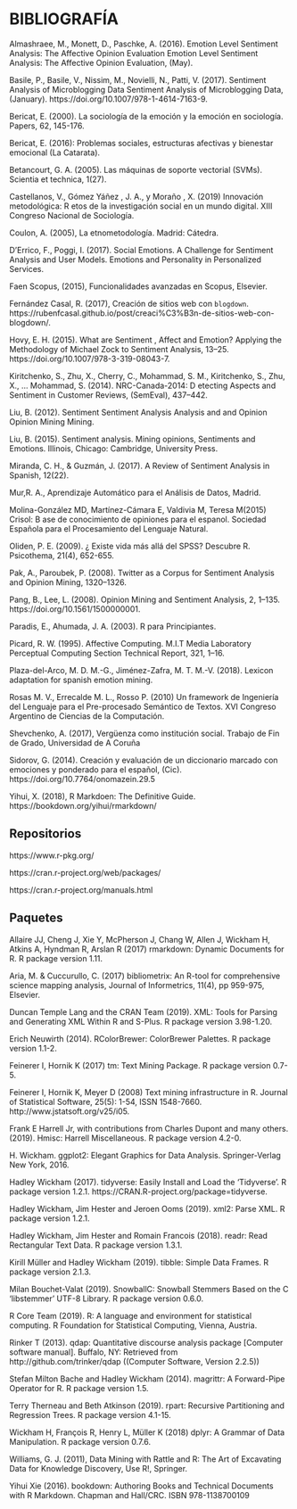 
# BIBLIOGRAFÍA {-}

Almashraee, M., Monett, D., Paschke, A. (2016). Emotion Level Sentiment Analysis: 
The Affective Opinion Evaluation Emotion Level Sentiment Analysis: The Affective Opinion Evaluation, (May).

Basile, P., Basile, V., Nissim, M., Novielli, N., Patti, V. (2017). 
Sentiment Analysis of Microblogging Data Sentiment Analysis of Microblogging Data, 
(January). https://doi.org/10.1007/978-1-4614-7163-9.

Bericat, E. (2000). La sociología de la emoción y la emoción en sociología. Papers, 62, 145-176.

Bericat, E. (2016): Problemas sociales, estructuras afectivas y bienestar emocional (La Catarata).

Betancourt, G. A. (2005). Las máquinas de soporte vectorial (SVMs). Scientia et technica, 1(27).

Castellanos, V., Gómez Yáñez , J. A., y Moraño , X. (2019) Innovación metodológica: R
etos de la investigación social en un mundo digital. XIII Congreso Nacional de Sociología.

Coulon, A. (2005), La etnometodología. Madrid: Cátedra.

D'Errico, F., Poggi, I. (2017). Social Emotions. 
A Challenge for Sentiment Analysis and User Models. Emotions and Personality in Personalized Services.

Faen Scopus, (2015), Funcionalidades avanzadas en Scopus, Elsevier.

Fernández Casal, R. (2017), Creación de sitios web con `blogdown`. 
https://rubenfcasal.github.io/post/creaci%C3%B3n-de-sitios-web-con-blogdown/.

Hovy, E. H. (2015). What are Sentiment , Affect and Emotion? 
Applying the Methodology of Michael Zock to Sentiment Analysis, 13–25.
https://doi.org/10.1007/978-3-319-08043-7.

Kiritchenko, S., Zhu, X., Cherry, C., Mohammad, S. M., Kiritchenko, 
S., Zhu, X., … Mohammad, S. (2014). NRC-Canada-2014: D
etecting Aspects and Sentiment in Customer Reviews, (SemEval), 437–442.

Liu, B. (2012). Sentiment Sentiment Analysis Analysis and and Opinion Opinion Mining Mining.

Liu, B. (2015). Sentiment analysis. Mining opinions, Sentiments and Emotions. Illinois, 
Chicago: Cambridge, University Press.

Miranda, C. H., & Guzmán, J. (2017). A Review of Sentiment Analysis in Spanish, 12(22).

Mur,R. A., Aprendizaje Automático para el Análisis de Datos, Madrid.

Molina-González MD, Martínez-Cámara E, Valdivia M, Teresa M(2015) Crisol: B
ase de conocimiento de opiniones para el espanol. Sociedad Española para el Procesamiento del Lenguaje Natural.

Oliden, P. E. (2009). ¿ Existe vida más allá del SPSS? Descubre R. Psicothema, 21(4), 652-655.

Pak, A., Paroubek, P. (2008). Twitter as a Corpus for Sentiment Analysis and Opinion Mining, 1320–1326.

Pang, B., Lee, L. (2008). Opinion Mining and Sentiment Analysis, 2, 1–135. https://doi.org/10.1561/1500000001.

Paradis, E., Ahumada, J. A. (2003). R para Principiantes.

Picard, R. W. (1995). Affective Computing. M.I.T Media Laboratory 
Perceptual Computing Section Technical Report, 321, 1–16.

Plaza-del-Arco, M. D. M.-G., Jiménez-Zafra, M. T. M.-V. (2018). Lexicon adaptation for spanish emotion mining.

Rosas M. V., Errecalde M. L., Rosso P. (2010) Un framework de Ingeniería del Lenguaje para
el Pre-procesado Semántico de Textos. XVI Congreso Argentino de Ciencias de la Computación.

Shevchenko, A. (2017), Vergüenza como institución social. Trabajo de Fin de Grado, Universidad de A Coruña

Sidorov, G. (2014). Creación y evaluación de un diccionario marcado con emociones y ponderado para el español, (Cic). https://doi.org/10.7764/onomazein.29.5

Yihui, X. (2018), R Markdoen: The Definitive Guide. https://bookdown.org/yihui/rmarkdown/


## Repositorios{-}

https://www.r-pkg.org/

https://cran.r-project.org/web/packages/

https://cran.r-project.org/manuals.html

## Paquetes {-}

Allaire JJ, Cheng J, Xie Y, McPherson J, Chang W, Allen J, Wickham H, Atkins A, Hyndman R, Arslan R (2017) rmarkdown: Dynamic Documents for R. R package version 1.11.

Aria, M. & Cuccurullo, C. (2017) bibliometrix: An R-tool for comprehensive science mapping analysis, Journal of Informetrics, 11(4), pp 959-975, Elsevier.

Duncan Temple Lang and the CRAN Team (2019). XML: Tools for Parsing and Generating XML Within R and S-Plus. R package version 3.98-1.20. 

Erich Neuwirth (2014). RColorBrewer: ColorBrewer Palettes. R package version 1.1-2.

Feinerer I, Hornik K (2017) tm: Text Mining Package. R package version 0.7-5. 

Feinerer I, Hornik K, Meyer D (2008) Text mining infrastructure in R. Journal of Statistical Software, 25(5): 1-54, ISSN 1548-7660. http://www.jstatsoft.org/v25/i05. 

Frank E Harrell Jr, with contributions from Charles Dupont and many others. (2019). Hmisc: Harrell Miscellaneous. R package version 4.2-0. 

H. Wickham. ggplot2: Elegant Graphics for Data Analysis. Springer-Verlag New York, 2016.

Hadley Wickham (2017). tidyverse: Easily Install and Load the 'Tidyverse'. R package version 1.2.1. https://CRAN.R-project.org/package=tidyverse.

Hadley Wickham, Jim Hester and Jeroen Ooms (2019). xml2: Parse XML. R package version 1.2.1.

Hadley Wickham, Jim Hester and Romain Francois (2018). readr: Read Rectangular Text Data. R package version 1.3.1.

Kirill Müller and Hadley Wickham (2019). tibble: Simple Data Frames. R package version 2.1.3.

Milan Bouchet-Valat (2019). SnowballC: Snowball Stemmers Based on the C 'libstemmer' UTF-8 Library. R package version 0.6.0. 

R Core Team (2019). R: A language and environment for statistical computing. R Foundation for Statistical Computing, Vienna, Austria.

Rinker T (2013). qdap: Quantitative discourse analysis package [Computer software manual]. Buffalo, NY: Retrieved from http://github.com/trinker/qdap ((Computer Software, Version 2.2.5))

Stefan Milton Bache and Hadley Wickham (2014). magrittr: A Forward-Pipe Operator for R. R package version 1.5. 

Terry Therneau and Beth Atkinson (2019). rpart: Recursive Partitioning and Regression Trees. R package version 4.1-15. 

Wickham H, François R, Henry L, Müller K (2018) dplyr: A Grammar of Data Manipulation. R package version 0.7.6. 

Williams, G. J. (2011), Data Mining with Rattle and R: The Art of Excavating Data for Knowledge Discovery, Use R!, Springer.

Yihui Xie (2016). bookdown: Authoring Books and Technical Documents with R Markdown. Chapman and Hall/CRC. ISBN 978-1138700109
